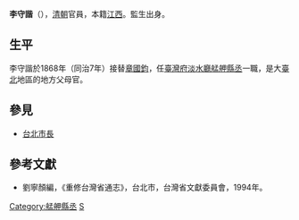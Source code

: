 '''李守諧'''（{{bd|？||？||}}），[[清朝|清朝]]官員，本籍[[江西|江西]]。監生出身。

== 生平 ==
李守諧於1868年（同治7年）接替[[章國鈞|章國鈞]]，任[[臺灣府淡水廳艋舺縣丞|臺灣府淡水廳艋舺縣丞]]一職，是大[[臺北|臺北]]地區的地方父母官。

==參見==
*[[台北市長|台北市長]]

==參考文獻==
*劉寧顏編，《重修台灣省通志》，台北市，台灣省文獻委員會，1994年。

{{start box}}
{{s-off}}
{{s-before|[[章國鈞|章國鈞]]}}
{{s-title|[[艋舺|艋舺]][[縣丞|縣丞]]|1868年上任}}
{{s-after|[[郭志緯|郭志緯]]}}
{{end box}}

[[Category:艋舺縣丞|Category:艋舺縣丞]]
[[Category:李姓|S]]